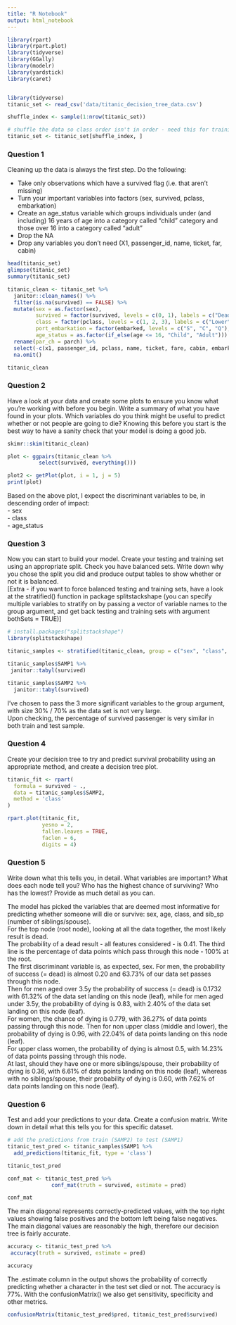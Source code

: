 ```yaml
---
title: "R Notebook"
output: html_notebook
---
```


```r
library(rpart)
library(rpart.plot)
library(tidyverse)
library(GGally)
library(modelr)
library(yardstick)
library(caret)


library(tidyverse)
titanic_set <- read_csv('data/titanic_decision_tree_data.csv')

shuffle_index <- sample(1:nrow(titanic_set))

# shuffle the data so class order isn't in order - need this for training/testing split later on 
titanic_set <- titanic_set[shuffle_index, ]
```

### Question 1  

Cleaning up the data is always the first step. Do the following:

- Take only observations which have a survived flag (i.e. that aren’t missing)  
- Turn your important variables into factors (sex, survived, pclass, embarkation)  
- Create an age_status variable which groups individuals under (and including) 16 years of age into a category  called “child” category and those over 16 into a category called “adult”  
- Drop the NA  
- Drop any variables you don’t need (X1, passenger_id, name, ticket, far, cabin)  

```r
head(titanic_set)
glimpse(titanic_set)
summary(titanic_set)
```




```r
titanic_clean <- titanic_set %>% 
  janitor::clean_names() %>% 
  filter(is.na(survived) == FALSE) %>% 
  mutate(sex = as.factor(sex), 
         survived = factor(survived, levels = c(0, 1), labels = c("Dead", "Survived")), 
         class = factor(pclass, levels = c(1, 2, 3), labels = c("Lower", "Middle", "Upper")), 
         port_embarkation = factor(embarked, levels = c("S", "C", "Q"), labels = c("Southampton", "Cherbourg", "Queenstown")),
         age_status = as.factor(if_else(age <= 16, "Child", "Adult"))) %>% 
  rename(par_ch = parch) %>% 
  select(-c(x1, passenger_id, pclass, name, ticket, fare, cabin, embarked)) %>% 
  na.omit() 

titanic_clean

```

### Question 2  

Have a look at your data and create some plots to ensure you know what you’re working with before you begin. Write a summary of what you have found in your plots. Which variables do you think might be useful to predict whether or not people are going to die? Knowing this before you start is the best way to have a sanity check that your model is doing a good job.

```r
skimr::skim(titanic_clean)
```


```r
plot <- ggpairs(titanic_clean %>% 
          select(survived, everything()))

plot2 <- getPlot(plot, i = 1, j = 5)
print(plot)
```

Based on the above plot, I expect the discriminant variables to be, in descending order of impact:  
- sex  
- class  
- age_status  
 


### Question 3  

Now you can start to build your model. Create your testing and training set using an appropriate split. Check you have balanced sets. Write down why you chose the split you did and produce output tables to show whether or not it is balanced.  
[Extra - if you want to force balanced testing and training sets, have a look at the stratified() function in package splitstackshape (you can specify multiple variables to stratify on by passing a vector of variable names to the group argument, and get back testing and training sets with argument bothSets = TRUE)]  

```r
# install.packages("splitstackshape")
library(splitstackshape)

titanic_samples <- stratified(titanic_clean, group = c("sex", "class", "age_status"), size = 0.3, bothSets = TRUE)

titanic_samples$SAMP1 %>%
 janitor::tabyl(survived)

titanic_samples$SAMP2 %>%
  janitor::tabyl(survived)
```

I've chosen to pass the 3 more significant variables to the group argument, with size 30% / 70% as the data set is not very large.  
Upon checking, the percentage of survived passenger is very similar in both train and test sample.  



### Question 4  

Create your decision tree to try and predict survival probability using an appropriate method, and create a decision tree plot.

```r
titanic_fit <- rpart(
  formula = survived ~ ., 
  data = titanic_samples$SAMP2, 
  method = 'class'
)

rpart.plot(titanic_fit, 
           yesno = 2, 
           fallen.leaves = TRUE, 
           faclen = 6, 
           digits = 4)
```

### Question 5  

Write down what this tells you, in detail. What variables are important? What does each node tell you? Who has the highest chance of surviving? Who has the lowest? Provide as much detail as you can.  

The model has picked the variables that are deemed most informative for predicting whether someone will die or survive:  sex, age, class, and sib_sp (number of siblings/spouse).  
For the top node (root node), looking at all the data together, the most likely result is dead.  
The probability of a dead result - all features considered - is 0.41. The third line is the percentage of data points which pass through this node - 100% at the root.  
The first discriminant variable is, as expected, sex. For men, the probability of success (= dead) is almost 0.20 and 63.73% of our data set passes through this node.  
Then for men aged over 3.5y the probability of success (= dead) is 0.1732 with 61.32% of the data set landing on this node (leaf), while for men aged under 3.5y, the probability of dying is 0.83, with 2.40% of the data set landing on this node (leaf).  
For women, the chance of dying is 0.779, with 36.27% of data points passing through this node.  Then for non upper class (middle and lower), the probability of dying is 0.96, with 22.04% of data points landing on this node (leaf).  
For upper class women, the probability of dying is almost 0.5, with 14.23% of data points passing through this node.  
At last, should they have one or more siblings/spouse, their probability of dying is 0.36, with 6.61% of data points landing on this node (leaf), whereas with no siblings/spouse, their probability of dying is 0.60, with 7.62% of data points landing on this node (leaf).  


### Question 6  

Test and add your predictions to your data. Create a confusion matrix. Write down in detail what this tells you for this specific dataset.  

```r
# add the predictions from train (SAMP2) to test (SAMP1)
titanic_test_pred <- titanic_samples$SAMP1 %>%
  add_predictions(titanic_fit, type = 'class')

titanic_test_pred 
```

```r
conf_mat <- titanic_test_pred %>%
              conf_mat(truth = survived, estimate = pred)

conf_mat
```

The main diagonal represents correctly-predicted values, with the top right values showing false positives and the bottom left being false negatives. The main diagonal values are reasonably the high, therefore our decision tree is fairly accurate.

```r
accuracy <- titanic_test_pred %>%
 accuracy(truth = survived, estimate = pred)

accuracy 
```

The .estimate column in the output shows the probability of correctly predicting whether a character in the test set died or not. The accuracy is 77%.  With the confusionMatrix() we also get sensitivity, specificity and other metrics.  

```r
confusionMatrix(titanic_test_pred$pred, titanic_test_pred$survived)
```

